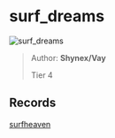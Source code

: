 
# surf_dreams

![surf_dreams](https://raw.githubusercontent.com/Sayt123/SurfMapPics/Maps-and-bonuses/csgo/surf_dreams.jpg)

> Author: **Shynex/Vay**
>
> Tier 4

## Records

[surfheaven](https://surfheaven.eu/map/surf_dreams)
